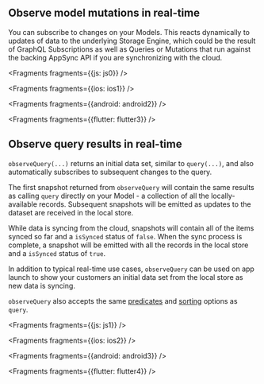 ## Observe model mutations in real-time

You can subscribe to changes on your Models. This reacts dynamically to updates of data to the underlying Storage Engine, which could be the result of GraphQL Subscriptions as well as Queries or Mutations that run against the backing AppSync API if you are synchronizing with the cloud.


<Fragments fragments={{js: js0}} />


<Fragments fragments={{ios: ios1}} />


<Fragments fragments={{android: android2}} />


<Fragments fragments={{flutter: flutter3}} />

## Observe query results in real-time

`observeQuery(...)` returns an initial data set, similar to `query(...)`, and also automatically subscribes to subsequent changes to the query.

The first snapshot returned from `observeQuery` will contain the same results as calling `query` directly on your Model - a collection of all the locally-available records.
Subsequent snapshots will be emitted as updates to the dataset are received in the local store.

While data is syncing from the cloud, snapshots will contain all of the items synced so far and a `isSynced` status of `false`.
When the sync process is complete, a snapshot will be emitted with all the records in the local store and a `isSynced` status of `true`. 

In addition to typical real-time use cases, `observeQuery` can be used on app launch to show your customers an initial data set from the local store as new data is syncing.

`observeQuery` also accepts the same [predicates](/lib/datastore/data-access#predicates) and [sorting](/lib/datastore/data-access#sort) options as `query`.


<Fragments fragments={{js: js1}} />


<Fragments fragments={{ios: ios2}} />


<Fragments fragments={{android: android3}} />


<Fragments fragments={{flutter: flutter4}} />
